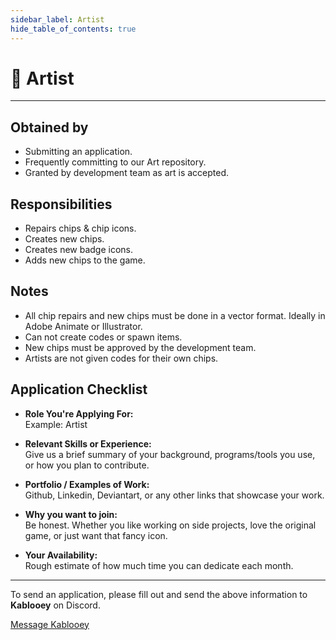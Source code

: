 ```yaml
---
sidebar_label: Artist
hide_table_of_contents: true
---
```

# 🎨 Artist
---
## Obtained by

  - Submitting an application.
  - Frequently committing to our Art repository.
  - Granted by development team as art is accepted.
  
## Responsibilities

  - Repairs chips & chip icons.
  - Creates new chips.
  - Creates new badge icons.
  - Adds new chips to the game.
  
## Notes
  
  - All chip repairs and new chips must be done in a vector format. Ideally in Adobe Animate or Illustrator.
  - Can not create codes or spawn items.
  - New chips must be approved by the development team.
  - Artists are not given codes for their own chips.

## Application Checklist

- **Role You're Applying For:**  
Example: Artist

- **Relevant Skills or Experience:**  
Give us a brief summary of your background, programs/tools you use, or how you plan to contribute.

- **Portfolio / Examples of Work:**  
Github, Linkedin, Deviantart, or any other links that showcase your work.

- **Why you want to join:**  
Be honest.  Whether you like working on side projects, love the original game, or just want that fancy icon.

- **Your Availability:**  
Rough estimate of how much time you can dedicate each month.

---

To send an application, please fill out and send the above information to **Kablooey** on Discord.

<a className="button" href="https://discordapp.com/channels/@me/653394550580183050">Message Kablooey</a>
